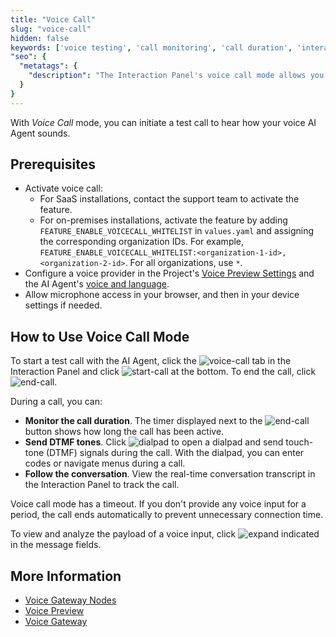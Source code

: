 ```yaml
---
title: "Voice Call"
slug: "voice-call"
hidden: false
keywords: ['voice testing', 'call monitoring', 'call duration', 'interaction panel']
"seo": {
  "metatags": {
    "description": "The Interaction Panel's voice call mode allows you to test voice AI Agents."
  }
}
---
```


With _Voice Call_ mode, you can initiate a test call to hear how your voice AI Agent sounds.

## Prerequisites

- Activate voice call:
    - For SaaS installations, contact the support team to activate the feature.
    - For on-premises installations, activate the feature by adding `FEATURE_ENABLE_VOICECALL_WHITELIST` in `values.yaml` and assigning the corresponding organization IDs. For example, `FEATURE_ENABLE_VOICECALL_WHITELIST:<organization-1-id>,<organization-2-id>`. For all organizations, use `*`.
- Configure a voice provider in the Project's [Voice Preview Settings](/ai/agents/test/voice-preview#set-up-a-speech-provider) and the AI Agent's [voice and language](/ai/agents/test/interaction-panel/overview).
- Allow microphone access in your browser, and then in your device settings if needed.

## How to Use Voice Call Mode

To start a test call with the AI Agent, click the ![voice-call](/_assets/icons/black-and-white/voice-call-interaction-panel.svg) tab in the Interaction Panel and click ![start-call](/_assets/icons/start-voice-call.svg) at the bottom. To end the call, click ![end-call](/_assets/icons/end-voice-call.svg).

During a call, you can:

- **Monitor the call duration**. The timer displayed next to the ![end-call](/_assets/icons/end-voice-call.svg) button shows how long the call has been active.
- **Send DTMF tones**. Click ![dialpad](/_assets/icons/black-and-white/dialpad.svg) to open a dialpad and send touch-tone (DTMF) signals during the call. With the dialpad, you can enter codes or navigate menus during a call.
- **Follow the conversation**. View the real-time conversation transcript in the Interaction Panel to track the call.

Voice call mode has a timeout. If you don't provide any voice input for a period, the call ends automatically to prevent unnecessary connection time.

To view and analyze the payload of a voice input, click ![expand](/_assets/icons/black-and-white/expand.svg) indicated in the message fields.

## More Information

- [Voice Gateway Nodes](/ai/agents/develop/node-reference/voice/voice-gateway/overview)
- [Voice Preview](/ai/agents/test/voice-preview)
- [Voice Gateway](/voice-gateway/overview)